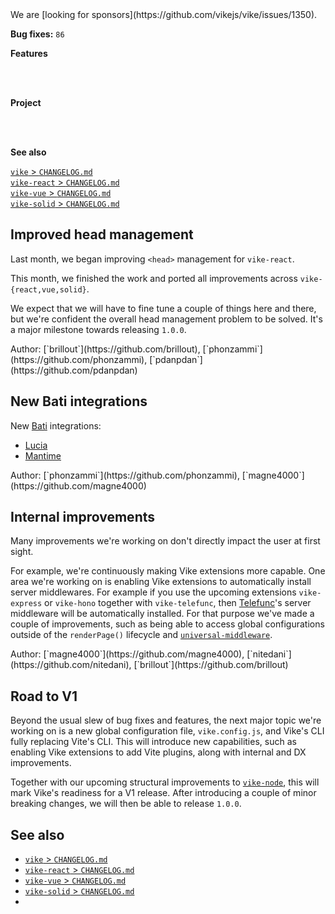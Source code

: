 
<Contribution>
  We are [looking for sponsors](https://github.com/vikejs/vike/issues/1350).
</Contribution>

**Bug fixes:** `86`

**Features**

<Link href="#improved-head-management" /><br/>
<Link href="#new-bati-integrations" /><br/>

**Project**

<Link href="#internal-improvements" /><br/>
<Link href="#road-to-v1" /><br/>

**See also**

[`vike` > `CHANGELOG.md`](https://github.com/vikejs/vike/blob/main/CHANGELOG.md)  
[`vike-react` > `CHANGELOG.md`](https://github.com/vikejs/vike-react/blob/main/packages/vike-react/CHANGELOG.md)  
[`vike-vue` > `CHANGELOG.md`](https://github.com/vikejs/vike-vue/blob/main/packages/vike-vue/CHANGELOG.md)  
[`vike-solid` > `CHANGELOG.md`](https://github.com/vikejs/vike-solid/blob/main/CHANGELOG.md)  


## Improved head management

Last month, we began <Link href="/head-tags">improving `<head>` management</Link> for `vike-react`.

This month, we finished the work and ported all improvements across `vike-{react,vue,solid}`.

We expect that we will have to fine tune a couple of things here and there, but we're confident the overall head management problem to be solved. It's a major milestone towards releasing `1.0.0`.

<Contribution>
  Author: [`brillout`](https://github.com/brillout), [`phonzammi`](https://github.com/phonzammi), [`pdanpdan`](https://github.com/pdanpdan)
</Contribution>


## New Bati integrations

New [Bati](https://batijs.dev) integrations:
 - [Lucia](https://lucia-auth.com)
 - [Mantime](https://mantine.dev)

<Contribution>
  Author: [`phonzammi`](https://github.com/phonzammi), [`magne4000`](https://github.com/magne4000)
</Contribution>


## Internal improvements

Many improvements we're working on don't directly impact the user at first sight.

For example, we're continuously making Vike extensions more capable. One area we're working on is enabling Vike extensions to automatically install server middlewares. For example if you use the upcoming extensions `vike-express` or `vike-hono` together with `vike-telefunc`, then [Telefunc](https://telefunc.com)'s server middleware will be automatically installed. For that purpose we've made a couple of improvements, such as being able to access global configurations outside of the `renderPage()` lifecycle and [`universal-middleware`](https://github.com/magne4000/universal-middleware).

<Contribution>
  Author: [`magne4000`](https://github.com/magne4000), [`nitedani`](https://github.com/nitedani), [`brillout`](https://github.com/brillout)
</Contribution>


## Road to V1

Beyond the usual slew of bug fixes and features, the next major topic we're working on is a new global configuration file, `vike.config.js`, and Vike's CLI fully replacing Vite's CLI. This will introduce new capabilities, such as enabling Vike extensions to add Vite plugins, along with internal and DX improvements.

Together with our upcoming structural improvements to [`vike-node`](https://github.com/vikejs/vike-node), this will mark Vike's readiness for a V1 release. After introducing a couple of minor breaking changes, we will then be able to release `1.0.0`.


## See also

- [`vike` > `CHANGELOG.md`](https://github.com/vikejs/vike/blob/main/CHANGELOG.md)
- [`vike-react` > `CHANGELOG.md`](https://github.com/vikejs/vike-react/blob/main/packages/vike-react/CHANGELOG.md)
- [`vike-vue` > `CHANGELOG.md`](https://github.com/vikejs/vike-vue/blob/main/packages/vike-vue/CHANGELOG.md)
- [`vike-solid` > `CHANGELOG.md`](https://github.com/vikejs/vike-solid/blob/main/CHANGELOG.md)
- <Link href="/releases" />
